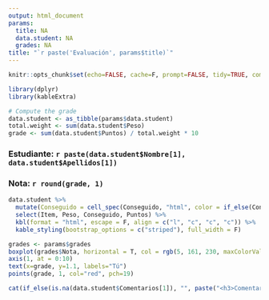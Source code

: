 ```yaml
---
output: html_document
params:
  title: NA
  data.student: NA
  grades: NA
title: "`r paste('Evaluación', params$title)`"
---
```


```r
knitr::opts_chunk$set(echo=FALSE, cache=F, prompt=FALSE, tidy=TRUE, comment=NA, message=FALSE, warning=FALSE)
```

```r
library(dplyr)
library(kableExtra)
```


```r
# Compute the grade
data.student <- as_tibble(params$data.student)
total.weight <- sum(data.student$Peso)
grade <- sum(data.student$Puntos) / total.weight * 10
```

### Estudiante: `r paste(data.student$Nombre[1], data.student$Apellidos[1])`

### Nota: `r round(grade, 1)`

```r
data.student %>% 
  mutate(Conseguido = cell_spec(Conseguido, "html", color = if_else(Conseguido == "Si", "green", if_else(Conseguido == "Parcialmente", "orange", "red")))) %>%
  select(Item, Peso, Conseguido, Puntos) %>%
  kbl(format = "html", escape = F, align = c("l", "c", "c", "c")) %>% 
  kable_styling(bootstrap_options = c("striped"), full_width = F)
```

```r
grades <- params$grades
boxplot(grades$Nota, horizontal = T, col = rgb(5, 161, 230, maxColorValue = 255), main = "Distribución de notas", yaxt="n", ylim = c(0,10))
axis(1, at = 0:10)
text(x=grade, y=1.1, labels="Tú")
points(grade, 1, col="red", pch=19)
```

```r
cat(if_else(is.na(data.student$Comentarios[1]), "", paste("<h3>Comentarios</h3><p>", data.student$Comentarios[1], "</p>")))
```

